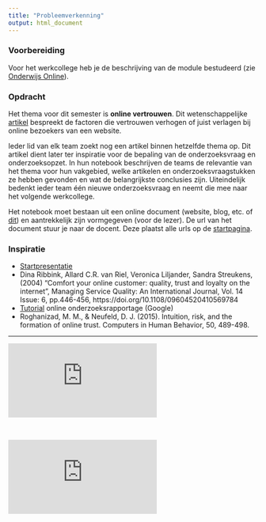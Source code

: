 ```yaml
---
title: "Probleemverkenning"
output: html_document
---
```


### Voorbereiding
Voor het werkcollege heb je de beschrijving van de module bestudeerd (zie <a href="https://onderwijsonline.han.nl/elearning/content/pNWMKBDj" target="_blank">Onderwijs Online</a>).

### Opdracht

Het thema voor dit semester is **online vertrouwen**. Dit wetenschappelijke <a href="https://drive.google.com/open?id=1De98mxGp_90TA2JH0zWqnSrPm1lnFS8x" target="_blank">artikel</a> bespreekt de factoren die vertrouwen verhogen of juist verlagen bij online bezoekers van een website.

Ieder lid van elk team zoekt nog een artikel binnen hetzelfde thema op. Dit artikel dient later ter inspiratie voor de bepaling van de onderzoeksvraag en onderzoeksopzet. In hun notebook beschrijven de teams de relevantie van het thema voor hun vakgebied, welke artikelen en onderzoeksvraagstukken ze hebben gevonden en wat de belangrijkste conclusies zijn. Uiteindelijk bedenkt ieder team één nieuwe onderzoeksvraag en neemt die mee naar het volgende werkcollege.

Het notebook moet bestaan uit een online document (website, blog, etc. of <a href="https://applieddigitalskills.withgoogle.com/c/middle-and-high-school/en/research-and-develop-a-topic/explore-a-topic-with-research-and-collaboration/choose-a-research-topic.html" target="_blank">dit</a>) en aantrekkelijk zijn vormgegeven (voor de lezer). De url van het document stuur je naar de docent. Deze plaatst alle urls op de [startpagina](https://hanbedrijfskunde.github.io/bon/index.html).

### Inspiratie

- <a href="https://witusj.github.io/b-cluster/presentation/index.html" target="_blank">Startpresentatie</a>
- Dina Ribbink, Allard C.R. van Riel, Veronica Liljander, Sandra Streukens, (2004) "Comfort your online customer: quality, trust and loyalty on the internet", Managing Service Quality: An International Journal, Vol. 14 Issue: 6, pp.446-456, https://doi.org/10.1108/09604520410569784
- <a href="https://applieddigitalskills.withgoogle.com/c/middle-and-high-school/en/research-and-develop-a-topic/overview.html" target="_blank">Tutorial</a> online onderzoeksrapportage (Google)
- Roghanizad, M. M., & Neufeld, D. J. (2015). Intuition, risk, and the formation of online trust. Computers in Human Behavior, 50, 489-498.


<hr>

<div class="resp-container">
  <iframe class="resp-iframe" src="https://www.youtube.com/embed/3vyheXBPSsg" frameborder="0" allow="autoplay; encrypted-media" allowfullscreen></iframe>
</div>
<br>
<div class="resp-container">
  <iframe class="resp-iframe" src="https://www.youtube.com/embed/RZcfmA1l6cE" frameborder="0" allow="autoplay; encrypted-media" allowfullscreen></iframe>
</div>
